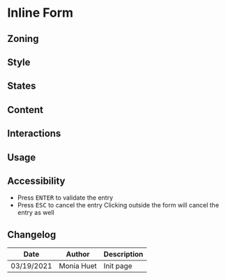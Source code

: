 
<Meta title="Components/Form/Inline Form" />

# Inline Form

## Zoning

<FigmaImage
	src="https://www.figma.com/file/qc8oUSyVJM67gSsbTShftt/%F0%9F%93%90-Zoning?node-id=351%3A0"
	alt="zoning image for inline form"
/>

## Style 

## States

<FigmaImage
	src="https://www.figma.com/file/FaYIWpJeP6LwjWr78L8eAr/Forms?node-id=163%3A622"
	alt="states image for inline form"
/>

## Content

## Interactions

<FigmaImage
	src="https://www.figma.com/file/FaYIWpJeP6LwjWr78L8eAr/Forms?node-id=227%3A99"
	alt="inline form tooltip on hover"
/>

## Usage

## Accessibility

- Press <kbd>ENTER</kbd> to validate the entry
- Press <kbd>ESC</kbd> to cancel the entry 
Clicking outside the form will cancel the entry as well

## Changelog

| Date       | Author      | Description |
| ---------- | ----------- | ----------- |
| 03/19/2021 | Monia Huet  | Init page   |

